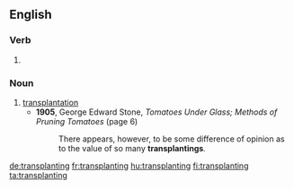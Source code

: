 ==English==

===Verb===
{{head|en}}

# {{present participle of|transplant|lang=en}}

===Noun===
{{en-noun}}

# [[transplantation]]
#* '''1905''', George Edward Stone, ''Tomatoes Under Glass; Methods of Pruning Tomatoes'' (page 6)
#*: There appears, however, to be some difference of opinion as to the value of so many '''transplantings'''.

[[de:transplanting]]
[[fr:transplanting]]
[[hu:transplanting]]
[[fi:transplanting]]
[[ta:transplanting]]